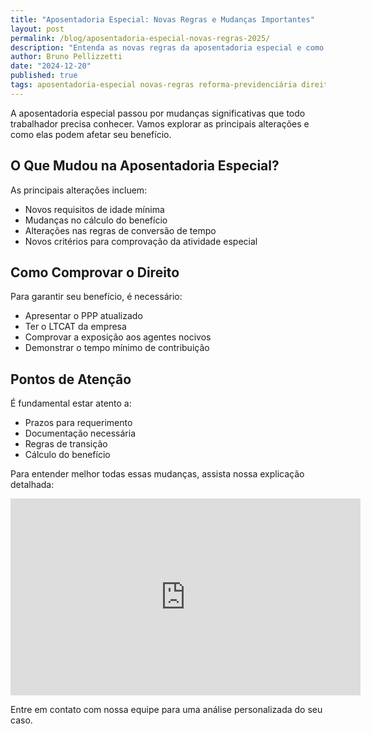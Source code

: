 ```yaml
---
title: "Aposentadoria Especial: Novas Regras e Mudanças Importantes"
layout: post
permalink: /blog/aposentadoria-especial-novas-regras-2025/
description: "Entenda as novas regras da aposentadoria especial e como elas afetam seu benefício"
author: Bruno Pellizzetti
date: "2024-12-20"
published: true
tags: aposentadoria-especial novas-regras reforma-previdenciária direitos
---
```



A aposentadoria especial passou por mudanças significativas que todo trabalhador precisa conhecer. Vamos explorar as principais alterações e como elas podem afetar seu benefício.

## O Que Mudou na Aposentadoria Especial?

As principais alterações incluem:
- Novos requisitos de idade mínima
- Mudanças no cálculo do benefício
- Alterações nas regras de conversão de tempo
- Novos critérios para comprovação da atividade especial

## Como Comprovar o Direito

Para garantir seu benefício, é necessário:
- Apresentar o PPP atualizado
- Ter o LTCAT da empresa
- Comprovar a exposição aos agentes nocivos
- Demonstrar o tempo mínimo de contribuição

## Pontos de Atenção

É fundamental estar atento a:
- Prazos para requerimento
- Documentação necessária
- Regras de transição
- Cálculo do benefício

Para entender melhor todas essas mudanças, assista nossa explicação detalhada:

<iframe width="560" height="315" src="https://www.youtube.com/embed/xjppMIaFD4w" title="Aposentadoria Especial - Novas Regras" frameborder="0" allow="accelerometer; autoplay; clipboard-write; encrypted-media; gyroscope; picture-in-picture" allowfullscreen></iframe>

Entre em contato com nossa equipe para uma análise personalizada do seu caso.